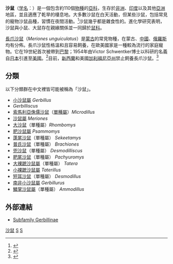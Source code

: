 {{Otheruses}}
{{Automatic taxobox
| taxon = Gerbillinae
| name = 沙鼠亚科 
| fossil_range = 晚[[中新世|中新世]]－現代
| image = Pachyuromys-duprasi PeterMaas.jpg
| image_caption = [[肥尾沙鼠|肥尾沙鼠]]
| authority = [[John_Edward_Gray|Gray]], 1825
| subdivision_ranks = [[屬|屬]]
| subdivision = 
見內文。
}}

'''沙鼠'''（[[学名|学名]]：{{lang|la|Gerbillinae}}）是一個包含約110個[[物種|物種]]的[[亞科|亞科]]，生存於[[非洲|非洲]]、[[印度|印度]]以及其他[[亞洲|亞洲]]地區，並且適應了乾旱的棲息地。大多數沙鼠在白天活動，但某些沙鼠，包括常見的寵物沙鼠品種，習慣在夜間活動。<ref>{{cite web |last1=Poor |first1=Allison |title=Gerbillinae (gerbils, jirds, and relatives) |url=https://animaldiversity.org/site/accounts/information/Gerbillinae.html |website=Animal Diversity Web |accessdate=2020-10-02 |language=en |archive-date=2021-01-24 |archive-url=https://web.archive.org/web/20210124063839/https://animaldiversity.org/site/accounts/information/Gerbillinae.html |dead-url=no }}</ref>沙鼠幾乎都是雜食性的。進化學研究表明，沙鼠與小鼠、大鼠存在親緣關係並一同歸於[[鼠科|鼠科]]。

[[長爪沙鼠|長爪沙鼠]]（''Meriones unguiculatus''）是[[蒙古|蒙古]]的常見物種，在蒙古、[[中國|中國]]、[[俄羅斯|俄羅斯]]均有分佈。長爪沙鼠性格溫和且容易飼養，在歐美國家是一種較為流行的家庭寵物。它在19世紀首次被帶到[[巴黎|巴黎]]；1954年由Victor Schwentker博士以科研的名義自[[日本|日本]]引進至[[美國|美國]]。<ref>{{cite journal |author2=Lynn S. Keller |author3=Mary Ball Sauer |last1=Batchelder |first1=Margaret |last2=Keller |first2=Lynn S. |last3=Sauer |first3=Mary Ball |last4=L. West |first4=Wanda |coauthors=Wanda L. West |title=Gerbils |journal=The Laboratory Rabbit, Guinea Pig, Hamster, and Other Rodents |date=2012 |pages=1131–1155 |doi=10.1016/B978-0-12-380920-9.00052-3 |url=https://www.ncbi.nlm.nih.gov/pmc/articles/PMC7158315/}}</ref>目前，[[新西蘭|新西蘭]]和美國[[加利福尼亞州|加利福尼亞州]]禁止飼養長爪沙鼠。<ref>{{cite journal |last1=Fisler |first1=George F. |title=Potential Behavioral Dominance by the Mongolian Gerbil |journal=The American Midland Naturalist |date=1977 |volume=97 |issue=1 |pages=33–41 |doi=10.2307/2424682 |url=https://www.jstor.org/stable/pdf/2424682.pdf |issn=0003-0031}}</ref>

==分類==
以下分類群在中文裡皆可能被稱為「沙鼠」。
*[[小沙鼠屬|小沙鼠屬]] ''Gerbillus''
*''Gerbilliscus''
*[[索馬利亞侏儒沙鼠|索馬利亞侏儒沙鼠]]（[[單種屬|單種屬]]）''Microdillus''
*[[沙鼠屬|沙鼠屬]] ''Meriones''
*[[大沙鼠|大沙鼠]]（單種屬）''Rhombomys''
*[[肥沙鼠屬|肥沙鼠屬]] ''Psammomys''
*[[蓬尾沙鼠|蓬尾沙鼠]]（單種屬） ''Sekeetamys''
*[[普氏沙鼠|普氏沙鼠]]（單種屬） ''Brachiones''
*[[兜沙鼠|兜沙鼠]]（單種屬） ''Desmodilliscus''
*[[肥尾沙鼠|肥尾沙鼠]]（單種屬） ''Pachyuromys''
*[[大裸蹠沙鼠屬|大裸蹠沙鼠屬]]（單種屬） ''Tatera''
*[[小裸蹠沙鼠屬|小裸蹠沙鼠屬]] ''Taterillus''
*[[短耳沙鼠|短耳沙鼠]]（單種屬） ''Desmodillus''
*[[南非小沙鼠屬|南非小沙鼠屬]] ''Gerbillurus''
*[[鱗掌沙鼠屬|鱗掌沙鼠屬]]（單種屬） ''Ammodillus''

==外部連結==
{{wikispecies|Gerbillinae|沙鼠亚科}}
{{commons|Category:Gerbillinae}}
*[http://animaldiversity.ummz.umich.edu/site/accounts/classification/Gerbillinae.html#Gerbillinae Subfamily Gerbillinae] {{Wayback|url=http://animaldiversity.ummz.umich.edu/site/accounts/classification/Gerbillinae.html#Gerbillinae |date=20080130092639 }}
{{Taxonbar|from=Q244770}}

[[Category:沙鼠|]]
[[Category:1825年描述的分类群|S]]
[[Category:鼠科|S]]